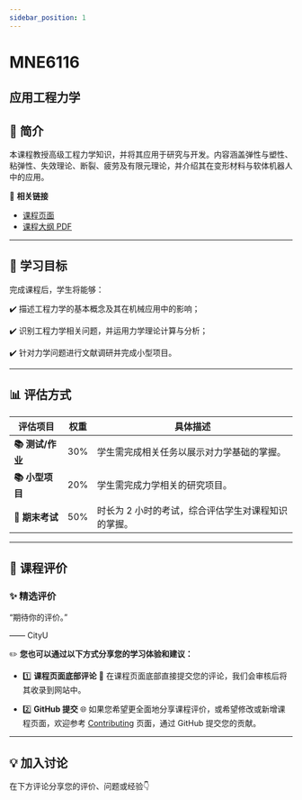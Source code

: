 ```yaml
---
sidebar_position: 1
---
```


# MNE6116
## 应用工程力学

## **📘 简介**
本课程教授高级工程力学知识，并将其应用于研究与开发。内容涵盖弹性与塑性、粘弹性、失效理论、断裂、疲劳及有限元理论，并介绍其在变形材料与软体机器人中的应用。

🔗 **相关链接**
- [课程页面](https://www.cityu.edu.hk/catalogue/pg/202425/course/MNE6116.htm)
- [课程大纲 PDF](https://www.cityu.edu.hk/catalogue/pg/202425/course/MNE6116.pdf)

---

## **🎯 学习目标**

完成课程后，学生将能够：

✔️ 描述工程力学的基本概念及其在机械应用中的影响；

✔️ 识别工程力学相关问题，并运用力学理论计算与分析；

✔️ 针对力学问题进行文献调研并完成小型项目。

---

## **📊 评估方式**

| **评估项目**           | **权重** | **具体描述**                                                                                       |
|-----------------------|---------|---------------------------------------------------------------------------------------------------|
| **📚 测试/作业**        | 30%     | 学生需完成相关任务以展示对力学基础的掌握。                                                        |
| **📚 小型项目**         | 20%     | 学生需完成力学相关的研究项目。                                                                     |
| **📖 期末考试**         | 50%     | 时长为 2 小时的考试，综合评估学生对课程知识的掌握。                                                |

---

## **💬 课程评价**

### ✨ **精选评价**
<div className={commentStyles.commentBox}>
    <p className={commentStyles.commentText}>
        “期待你的评价。”
    </p>
    <p className={commentStyles.commentAuthor}>—— CityU</p>
</div>

✏️ **您也可以通过以下方式分享您的学习体验和建议：**

- 1️⃣ **课程页面底部评论**
💬 在课程页面底部直接提交您的评论，我们会审核后将其收录到网站中。

- 2️⃣ **GitHub 提交**
🌐 如果您希望更全面地分享课程评价，或希望修改或新增课程页面，欢迎参考 [Contributing](https://penjc.github.io/CityU/contributing) 页面，通过 GitHub 提交您的贡献。

---

## **💡 加入讨论**

在下方评论分享您的评价、问题或经验👇
<Utterances />